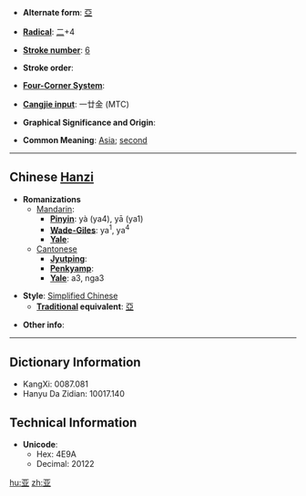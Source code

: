 * '''Alternate form''': [[亞]]

* '''[[Wiktionary:Chinese radical index| Radical]]''': [[Wiktionary:Chinese radical index 二|二]]+4

* '''[[Wiktionary:Chinese total strokes index|Stroke number]]''': [[Wiktionary:Chinese total strokes index 6|6]]

* '''Stroke order''': 

* '''[[Wiktionary:Chinese four corner index|Four-Corner System]]''': 

* '''[[Wiktionary:Chinese Cangjie index|Cangjie input]]''': 一廿金 (MTC)

* '''Graphical Significance and Origin''': 

* '''Common Meaning''': [[Asia]]; [[second]]

----

== Chinese [[Hanzi]] ==

* '''Romanizations'''
** [[Mandarin]]:
*** '''[[Pinyin]]''': yà (ya4), yā (ya1)
*** '''[[Wade-Giles]]''': ya<sup>1</sup>, ya<sup>4</sup>
*** '''[[Yale]]''': 
**[[Cantonese]]
***'''[[Jyutping]]''':
***'''[[Penkyamp]]''': 
***'''[[Yale]]''': a3, nga3

* '''Style''': [[Simplified Chinese]] 
** '''[[Traditional Chinese|Traditional]] equivalent''': [[亞]]

* '''Other info''': 

----

== Dictionary Information ==

* KangXi: 0087.081
* Hanyu Da Zidian: 10017.140

== Technical Information ==

* '''Unicode''':
** Hex: 4E9A
** Decimal: 20122

[[hu:亚]]
[[zh:亚]]